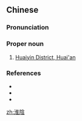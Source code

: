 {{also|淮阴}}
==Chinese==
{{zh-forms|s=淮阴}}

===Pronunciation===
{{zh-pron
|m=Huáiyīn
|c=waai4 jam1
|cat=pn
}}

===Proper noun===
{{zh-proper noun}}

# [[w:Huaiyin District, Huai'an|Huaiyin District, Huai'an]]

===References===
* {{pedialite|Huaiyin District, Huai'an}}
* {{pedialite|淮陰區|lang=zh}}
* {{cite-book
|last=Luo
|first=Guanzhong
|authorlink=w:Luo Guanzhong
|coauthors=
|year=14th century
|title=[[s:Romance of the Three Kingdoms/Chapter 14#33|Romance of the Three Kingdoms/Chapter 14]]
|language=Mandarin/English
|publisher=
|location=
}}

[[zh:淮陰]]